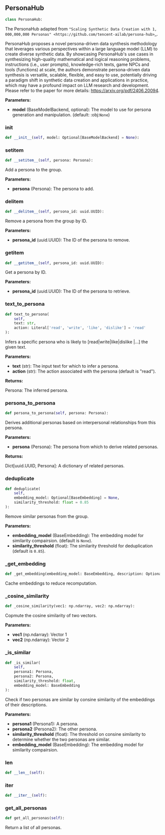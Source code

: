 <a id="camel.personas.persona_hub"></a>

<a id="camel.personas.persona_hub.PersonaHub"></a>

## PersonaHub

```python
class PersonaHub:
```

The PersonaHub adapted from `"Scaling Synthetic Data Creation with 1,
000,000,000 Personas"
<https://github.com/tencent-ailab/persona-hub>`_.

PersonaHub proposes a novel persona-driven data synthesis methodology
that leverages various perspectives within a large language model (LLM) to
create diverse synthetic data. By showcasing PersonaHub's use cases in
synthesizing high-quality mathematical and logical reasoning problems,
instructions (i.e., user prompts), knowledge-rich texts, game NPCs and
tools (functions) at scale, the authors demonstrate persona-driven data
synthesis is versatile, scalable, flexible, and easy to use, potentially
driving a paradigm shift in synthetic data creation and applications in
practice, which may have a profound impact on LLM research and development.
Please refer to the paper for more details: https://arxiv.org/pdf/2406.20094.

**Parameters:**

- **model** (BaseModelBackend, optional): The model to use for persona generation and manipulation. (default: :obj:`None`)

<a id="camel.personas.persona_hub.PersonaHub.__init__"></a>

### __init__

```python
def __init__(self, model: Optional[BaseModelBackend] = None):
```

<a id="camel.personas.persona_hub.PersonaHub.__setitem__"></a>

### __setitem__

```python
def __setitem__(self, persona: Persona):
```

Add a persona to the group.

**Parameters:**

- **persona** (Persona): The persona to add.

<a id="camel.personas.persona_hub.PersonaHub.__delitem__"></a>

### __delitem__

```python
def __delitem__(self, persona_id: uuid.UUID):
```

Remove a persona from the group by ID.

**Parameters:**

- **persona_id** (uuid.UUID): The ID of the persona to remove.

<a id="camel.personas.persona_hub.PersonaHub.__getitem__"></a>

### __getitem__

```python
def __getitem__(self, persona_id: uuid.UUID):
```

Get a persona by ID.

**Parameters:**

- **persona_id** (uuid.UUID): The ID of the persona to retrieve.

<a id="camel.personas.persona_hub.PersonaHub.text_to_persona"></a>

### text_to_persona

```python
def text_to_persona(
    self,
    text: str,
    action: Literal['read', 'write', 'like', 'dislike'] = 'read'
):
```

Infers a specific persona who is likely to [read|write|like|dislike
|...] the given text.

**Parameters:**

- **text** (str): The input text for which to infer a persona.
- **action** (str): The action associated with the persona (default is "read").

**Returns:**

  Persona: The inferred persona.

<a id="camel.personas.persona_hub.PersonaHub.persona_to_persona"></a>

### persona_to_persona

```python
def persona_to_persona(self, persona: Persona):
```

Derives additional personas based on interpersonal relationships
from this persona.

**Parameters:**

- **persona** (Persona): The persona from which to derive related personas.

**Returns:**

  Dict[uuid.UUID, Persona]: A dictionary of related personas.

<a id="camel.personas.persona_hub.PersonaHub.deduplicate"></a>

### deduplicate

```python
def deduplicate(
    self,
    embedding_model: Optional[BaseEmbedding] = None,
    similarity_threshold: float = 0.85
):
```

Remove similar personas from the group.

**Parameters:**

- **embedding_model** (BaseEmbedding): The embedding model for similarity compairsion. (default is `None`).
- **similarity_threshold** (float): The similarity threshold for deduplication (default is `0.85`).

<a id="camel.personas.persona_hub.PersonaHub._get_embedding"></a>

### _get_embedding

```python
def _get_embedding(embedding_model: BaseEmbedding, description: Optional[str]):
```

Cache embeddings to reduce recomputation.

<a id="camel.personas.persona_hub.PersonaHub._cosine_similarity"></a>

### _cosine_similarity

```python
def _cosine_similarity(vec1: np.ndarray, vec2: np.ndarray):
```

Copmute the cosine similarity of two vectors.

**Parameters:**

- **vec1** (np.ndarray): Vector 1
- **vec2** (np.ndarray): Vector 2

<a id="camel.personas.persona_hub.PersonaHub._is_similar"></a>

### _is_similar

```python
def _is_similar(
    self,
    persona1: Persona,
    persona2: Persona,
    similarity_threshold: float,
    embedding_model: BaseEmbedding
):
```

Check if two personas are similar by consine similarity
of the embeddings of their descriptions.

**Parameters:**

- **persona1** (Persona1): A persona.
- **persona2** (Persona2): The other persona.
- **similarity_threshold** (float): The threshold on consine similarity to determine whether the two personas are similar.
- **embedding_model** (BaseEmbedding): The embedding model for similarity compairsion.

<a id="camel.personas.persona_hub.PersonaHub.__len__"></a>

### __len__

```python
def __len__(self):
```

<a id="camel.personas.persona_hub.PersonaHub.__iter__"></a>

### __iter__

```python
def __iter__(self):
```

<a id="camel.personas.persona_hub.PersonaHub.get_all_personas"></a>

### get_all_personas

```python
def get_all_personas(self):
```

Return a list of all personas.
